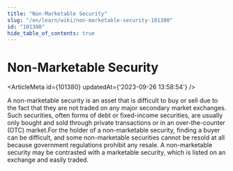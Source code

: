 ```yaml
---
title: "Non-Marketable Security"
slug: "/en/learn/wiki/non-marketable-security-101380"
id: "101380"
hide_table_of_contents: true
---
```



# Non-Marketable Security

<ArticleMeta id={101380} updatedAt={'2023-09-26 13:58:54'} />
<div className='border-solid border-b border-t-0 my-4 border-[var(--ifm-color-gray-300)]' />

A non-marketable security is an asset that is difficult to buy or sell due to the fact that they are not traded on any major secondary market exchanges. Such securities, often forms of debt or fixed-income securities, are usually only bought and sold through private transactions or in an over-the-counter (OTC) market.For the holder of a non-marketable security, finding a buyer can be difficult, and some non-marketable securities cannot be resold at all because government regulations prohibit any resale. A non-marketable security may be contrasted with a marketable security, which is listed on an exchange and easily traded.
